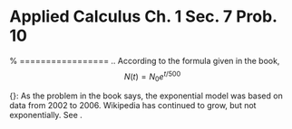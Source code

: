Applied Calculus Ch. 1 Sec. 7 Prob. 10
========================================================

% =================
.\hrulefill.
\paragraph{\bf \S 1.7 Prob. 10} \acroSetItemPrefix{1.7-2-}
According to the formula given in the book, $$N(t) = N_0 e^{t/500}$$
\begin{itemize}
\item Doubling time for the number of Wikipedia articles:\\
\SelectSetHoriz{347 days}%
{{250 days},{309 days},{347 days},{382 days},{460 days},{500 days}}
\end{itemize}
{\bf Entirely optional}: As the problem in the book says, the exponential model was based on data from 2002 to 2006.  Wikipedia has continued to grow, but not exponentially.  See \href{http://en.wikipedia.org/wiki/Wikipedia:Modelling_Wikipedia's_growth}{this article in Wikipedia}.
